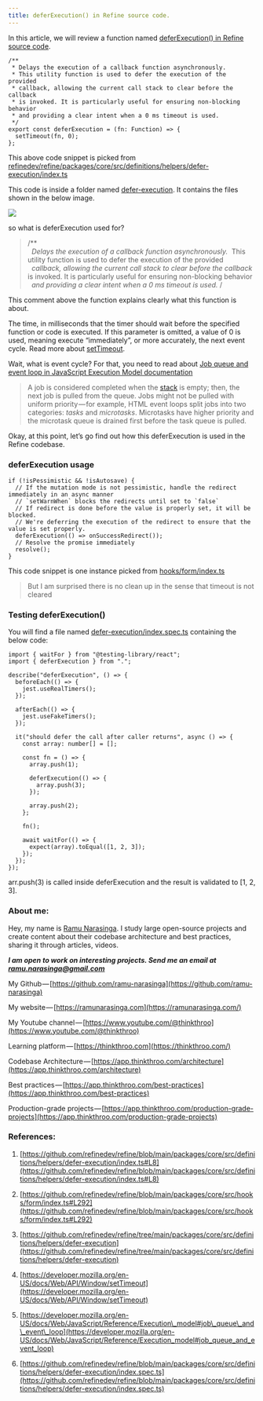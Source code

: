 ```yaml
---
title: deferExecution() in Refine source code.
---
```


In this article, we will review a function named [deferExecution() in Refine source code](https://github.com/refinedev/refine/blob/main/packages/core/src/definitions/helpers/defer-execution/index.ts#L8).

```plaintext
/**
 * Delays the execution of a callback function asynchronously.
 * This utility function is used to defer the execution of the provided
 * callback, allowing the current call stack to clear before the callback
 * is invoked. It is particularly useful for ensuring non-blocking behavior
 * and providing a clear intent when a 0 ms timeout is used.
 */
export const deferExecution = (fn: Function) => {
  setTimeout(fn, 0);
};
```

This above code snippet is picked from [refinedev/refine/packages/core/src/definitions/helpers/defer-execution/index.ts](https://github.com/refinedev/refine/blob/main/packages/core/src/definitions/helpers/defer-execution/index.ts#L8)

This code is inside a folder named [defer-execution](https://github.com/refinedev/refine/tree/main/packages/core/src/definitions/helpers/defer-execution). It contains the files shown in the below image.

![](https://cdn-images-1.medium.com/max/1000/1*fUrq8GXn00S9HrI9ZQcShw.png)

so what is deferExecution used for?

> /\*\*  
>   *Delays the execution of a callback function asynchronously.*  This utility function is used to defer the execution of the provided  
>   *callback, allowing the current call stack to clear before the callback*  is invoked. It is particularly useful for ensuring non-blocking behavior  
>   *and providing a clear intent when a 0 ms timeout is used.* /

This comment above the function explains clearly what this function is about. 

The time, in milliseconds that the timer should wait before the specified function or code is executed. If this parameter is omitted, a value of 0 is used, meaning execute “immediately”, or more accurately, the next event cycle. Read more about [setTimeout](https://medium.com/p/7caad71ec87d/edit).

Wait, what is event cycle? For that, you need to read about [Job queue and event loop in JavaScript Execution Model documentation](https://developer.mozilla.org/en-US/docs/Web/JavaScript/Reference/Execution_model#job_queue_and_event_loop)

> A job is considered completed when the [stack](https://developer.mozilla.org/en-US/docs/Web/JavaScript/Reference/Execution_model#stack_and_execution_contexts) is empty; then, the next job is pulled from the queue. Jobs might not be pulled with uniform priority — for example, HTML event loops split jobs into two categories: *tasks* and *microtasks*. Microtasks have higher priority and the microtask queue is drained first before the task queue is pulled.

Okay, at this point, let’s go find out how this deferExecution is used in the Refine codebase.

### deferExecution usage

```plaintext
if (!isPessimistic && !isAutosave) {
  // If the mutation mode is not pessimistic, handle the redirect immediately in an async manner
  // `setWarnWhen` blocks the redirects until set to `false`
  // If redirect is done before the value is properly set, it will be blocked.
  // We're deferring the execution of the redirect to ensure that the value is set properly.
  deferExecution(() => onSuccessRedirect());
  // Resolve the promise immediately
  resolve();
}
```

This code snippet is one instance picked from [hooks/form/index.ts](https://github.com/refinedev/refine/blob/main/packages/core/src/hooks/form/index.ts#L246)

> But I am surprised there is no clean up in the sense that timeout is not cleared

### Testing deferExecution()

You will find a file named [defer-execution/index.spec.ts](https://github.com/refinedev/refine/blob/main/packages/core/src/definitions/helpers/defer-execution/index.spec.ts) containing the below code:

```plaintext
import { waitFor } from "@testing-library/react";
import { deferExecution } from ".";

describe("deferExecution", () => {
  beforeEach(() => {
    jest.useRealTimers();
  });

  afterEach(() => {
    jest.useFakeTimers();
  });

  it("should defer the call after caller returns", async () => {
    const array: number[] = [];

    const fn = () => {
      array.push(1);

      deferExecution(() => {
        array.push(3);
      });

      array.push(2);
    };

    fn();

    await waitFor(() => {
      expect(array).toEqual([1, 2, 3]);
    });
  });
});
```

arr.push(3) is called inside deferExecution and the result is validated to \[1, 2, 3\]. 

### About me:

Hey, my name is [Ramu Narasinga](https://ramunarasinga.com). I study large open-source projects and create content about their codebase architecture and best practices, sharing it through articles, videos.

***I am open to work on interesting projects. Send me an email at ramu.narasinga@gmail.com***

My Github — [https://github.com/ramu-narasinga](https://github.com/ramu-narasinga)

My website — [https://ramunarasinga.com](https://ramunarasinga.com/)

My Youtube channel — [https://www.youtube.com/@thinkthroo](https://www.youtube.com/@thinkthroo)

Learning platform — [https://thinkthroo.com](https://thinkthroo.com/)

Codebase Architecture — [https://app.thinkthroo.com/architecture](https://app.thinkthroo.com/architecture)

Best practices — [https://app.thinkthroo.com/best-practices](https://app.thinkthroo.com/best-practices)

Production-grade projects — [https://app.thinkthroo.com/production-grade-projects](https://app.thinkthroo.com/production-grade-projects)

### References:

1. [https://github.com/refinedev/refine/blob/main/packages/core/src/definitions/helpers/defer-execution/index.ts#L8](https://github.com/refinedev/refine/blob/main/packages/core/src/definitions/helpers/defer-execution/index.ts#L8)
    
2. [https://github.com/refinedev/refine/blob/main/packages/core/src/hooks/form/index.ts#L292](https://github.com/refinedev/refine/blob/main/packages/core/src/hooks/form/index.ts#L292)
    
3. [https://github.com/refinedev/refine/tree/main/packages/core/src/definitions/helpers/defer-execution](https://github.com/refinedev/refine/tree/main/packages/core/src/definitions/helpers/defer-execution)
    
4. [https://developer.mozilla.org/en-US/docs/Web/API/Window/setTimeout](https://developer.mozilla.org/en-US/docs/Web/API/Window/setTimeout)
    
5. [https://developer.mozilla.org/en-US/docs/Web/JavaScript/Reference/Execution\_model#job\_queue\_and\_event\_loop](https://developer.mozilla.org/en-US/docs/Web/JavaScript/Reference/Execution_model#job_queue_and_event_loop)
    
6. [https://github.com/refinedev/refine/blob/main/packages/core/src/definitions/helpers/defer-execution/index.spec.ts](https://github.com/refinedev/refine/blob/main/packages/core/src/definitions/helpers/defer-execution/index.spec.ts)